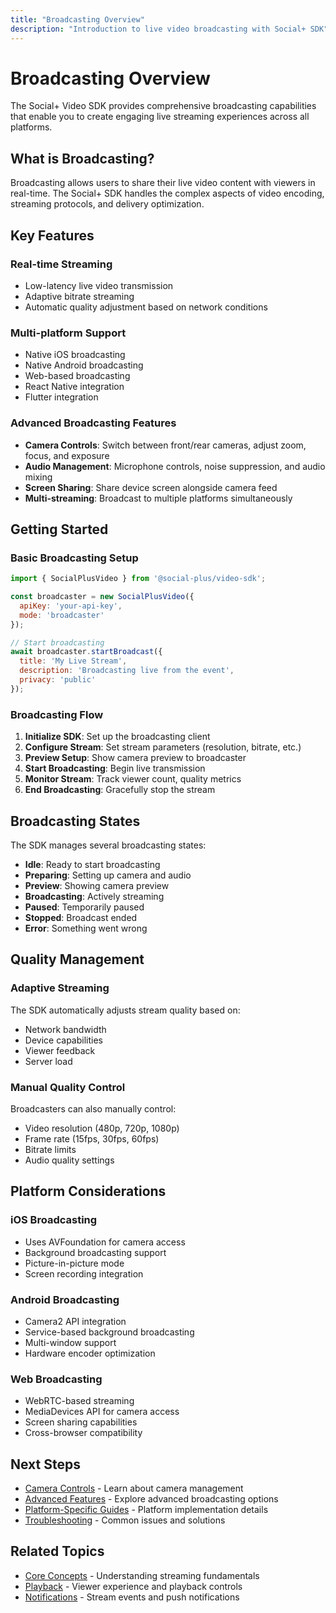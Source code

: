 ```yaml
---
title: "Broadcasting Overview"
description: "Introduction to live video broadcasting with Social+ SDK"
---
```


# Broadcasting Overview

The Social+ Video SDK provides comprehensive broadcasting capabilities that enable you to create engaging live streaming experiences across all platforms.

## What is Broadcasting?

Broadcasting allows users to share their live video content with viewers in real-time. The Social+ SDK handles the complex aspects of video encoding, streaming protocols, and delivery optimization.

## Key Features

### Real-time Streaming
- Low-latency live video transmission
- Adaptive bitrate streaming
- Automatic quality adjustment based on network conditions

### Multi-platform Support
- Native iOS broadcasting
- Native Android broadcasting
- Web-based broadcasting
- React Native integration
- Flutter integration

### Advanced Broadcasting Features
- **Camera Controls**: Switch between front/rear cameras, adjust zoom, focus, and exposure
- **Audio Management**: Microphone controls, noise suppression, and audio mixing
- **Screen Sharing**: Share device screen alongside camera feed
- **Multi-streaming**: Broadcast to multiple platforms simultaneously

## Getting Started

### Basic Broadcasting Setup

```javascript
import { SocialPlusVideo } from '@social-plus/video-sdk';

const broadcaster = new SocialPlusVideo({
  apiKey: 'your-api-key',
  mode: 'broadcaster'
});

// Start broadcasting
await broadcaster.startBroadcast({
  title: 'My Live Stream',
  description: 'Broadcasting live from the event',
  privacy: 'public'
});
```

### Broadcasting Flow

1. **Initialize SDK**: Set up the broadcasting client
2. **Configure Stream**: Set stream parameters (resolution, bitrate, etc.)
3. **Preview Setup**: Show camera preview to broadcaster
4. **Start Broadcasting**: Begin live transmission
5. **Monitor Stream**: Track viewer count, quality metrics
6. **End Broadcasting**: Gracefully stop the stream

## Broadcasting States

The SDK manages several broadcasting states:

- **Idle**: Ready to start broadcasting
- **Preparing**: Setting up camera and audio
- **Preview**: Showing camera preview
- **Broadcasting**: Actively streaming
- **Paused**: Temporarily paused
- **Stopped**: Broadcast ended
- **Error**: Something went wrong

## Quality Management

### Adaptive Streaming
The SDK automatically adjusts stream quality based on:
- Network bandwidth
- Device capabilities
- Viewer feedback
- Server load

### Manual Quality Control
Broadcasters can also manually control:
- Video resolution (480p, 720p, 1080p)
- Frame rate (15fps, 30fps, 60fps)
- Bitrate limits
- Audio quality settings

## Platform Considerations

### iOS Broadcasting
- Uses AVFoundation for camera access
- Background broadcasting support
- Picture-in-picture mode
- Screen recording integration

### Android Broadcasting
- Camera2 API integration
- Service-based background broadcasting
- Multi-window support
- Hardware encoder optimization

### Web Broadcasting
- WebRTC-based streaming
- MediaDevices API for camera access
- Screen sharing capabilities
- Cross-browser compatibility

## Next Steps

- [Camera Controls](./camera-controls) - Learn about camera management
- [Advanced Features](./advanced-features) - Explore advanced broadcasting options
- [Platform-Specific Guides](../platform-specific) - Platform implementation details
- [Troubleshooting](../troubleshooting) - Common issues and solutions

## Related Topics

- [Core Concepts](../core-concepts) - Understanding streaming fundamentals
- [Playback](../playback) - Viewer experience and playback controls
- [Notifications](../notifications) - Stream events and push notifications
